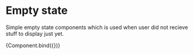 
<Meta title="Modules/Empty state" component={EmptyState} />

# Empty state

Simple empty state components which is used when user did not recieve stuff to display just yet.


<Canvas>
  <Story
    name="Empty state"
    args={{
      message: "You do not recieved any feedback yet",
    }}
  >
    {Component.bind({})}
  </Story>
</Canvas>
